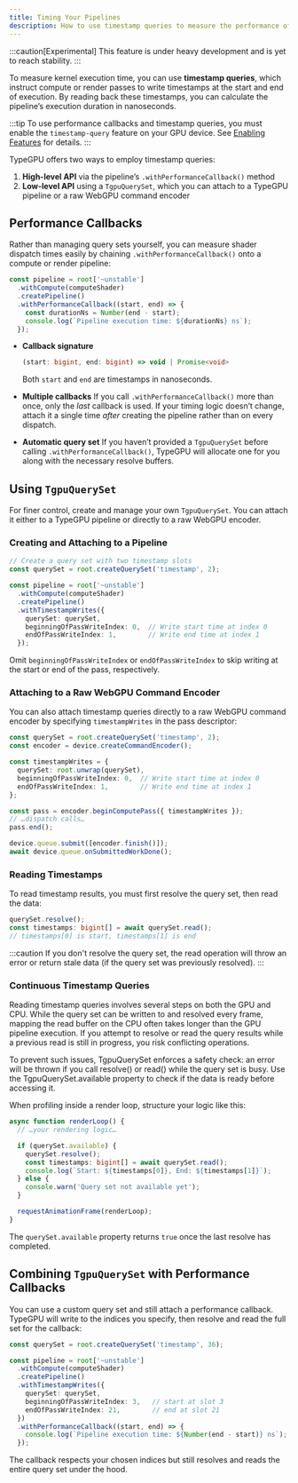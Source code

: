 ```yaml
---
title: Timing Your Pipelines
description: How to use timestamp queries to measure the performance of your pipelines.
---
```


:::caution[Experimental]
This feature is under heavy development and is yet to reach stability.
:::

To measure kernel execution time, you can use **timestamp queries**, which instruct compute or render passes to write timestamps at the start and end of execution. By reading back these timestamps, you can calculate the pipeline’s execution duration in nanoseconds.

:::tip
To use performance callbacks and timestamp queries, you must enable the `timestamp-query` feature on your GPU device. See [Enabling Features](/TypeGPU/fundamentals/enabling-features) for details.
:::

TypeGPU offers two ways to employ timestamp queries:

1. **High-level API** via the pipeline’s `.withPerformanceCallback()` method  
2. **Low-level API** using a `TgpuQuerySet`, which you can attach to a TypeGPU pipeline or a raw WebGPU command encoder

## Performance Callbacks

Rather than managing query sets yourself, you can measure shader dispatch times easily by chaining `.withPerformanceCallback()` onto a compute or render pipeline:

```ts
const pipeline = root['~unstable']
  .withCompute(computeShader)
  .createPipeline()
  .withPerformanceCallback((start, end) => {
    const durationNs = Number(end - start);
    console.log(`Pipeline execution time: ${durationNs} ns`);
  });
````

* **Callback signature**

  ```ts
  (start: bigint, end: bigint) => void | Promise<void>
  ```

  Both `start` and `end` are timestamps in nanoseconds.

* **Multiple callbacks**
  If you call `.withPerformanceCallback()` more than once, only the *last* callback is used. If your timing logic doesn’t change, attach it a single time *after* creating the pipeline rather than on every dispatch.

* **Automatic query set**
  If you haven’t provided a `TgpuQuerySet` before calling `.withPerformanceCallback()`, TypeGPU will allocate one for you along with the necessary resolve buffers.

## Using `TgpuQuerySet`

For finer control, create and manage your own `TgpuQuerySet`. You can attach it either to a TypeGPU pipeline or directly to a raw WebGPU encoder.

### Creating and Attaching to a Pipeline

```ts
// Create a query set with two timestamp slots
const querySet = root.createQuerySet('timestamp', 2);

const pipeline = root['~unstable']
  .withCompute(computeShader)
  .createPipeline()
  .withTimestampWrites({
    querySet: querySet,
    beginningOfPassWriteIndex: 0,  // Write start time at index 0
    endOfPassWriteIndex: 1,        // Write end time at index 1
  });
```

Omit `beginningOfPassWriteIndex` or `endOfPassWriteIndex` to skip writing at the start or end of the pass, respectively.

### Attaching to a Raw WebGPU Command Encoder

You can also attach timestamp queries directly to a raw WebGPU command encoder by specifying `timestampWrites` in the pass descriptor:

```ts
const querySet = root.createQuerySet('timestamp', 2);
const encoder = device.createCommandEncoder();

const timestampWrites = {
  querySet: root.unwrap(querySet),
  beginningOfPassWriteIndex: 0,  // Write start time at index 0
  endOfPassWriteIndex: 1,        // Write end time at index 1
};

const pass = encoder.beginComputePass({ timestampWrites });
// …dispatch calls…
pass.end();

device.queue.submit([encoder.finish()]);
await device.queue.onSubmittedWorkDone();
```

### Reading Timestamps

To read timestamp results, you must first resolve the query set, then read the data:

```ts
querySet.resolve();
const timestamps: bigint[] = await querySet.read();
// timestamps[0] is start, timestamps[1] is end
```

:::caution
If you don't resolve the query set, the read operation will throw an error or return stale data (if the query set was previously resolved).
:::

### Continuous Timestamp Queries

Reading timestamp queries involves several steps on both the GPU and CPU. While the query set can be written to and resolved every frame, mapping the read buffer on the CPU often takes longer than the GPU pipeline execution. If you attempt to resolve or read the query results while a previous read is still in progress, you risk conflicting operations.

To prevent such issues, TgpuQuerySet enforces a safety check: an error will be thrown if you call resolve() or read() while the query set is busy. Use the TgpuQuerySet.available property to check if the data is ready before accessing it.

When profiling inside a render loop, structure your logic like this:

```ts
async function renderLoop() {
  // …your rendering logic…

  if (querySet.available) {
    querySet.resolve();
    const timestamps: bigint[] = await querySet.read();
    console.log(`Start: ${timestamps[0]}, End: ${timestamps[1]}`);
  } else {
    console.warn('Query set not available yet');
  }

  requestAnimationFrame(renderLoop);
}
```

The `querySet.available` property returns `true` once the last resolve has completed.

## Combining `TgpuQuerySet` with Performance Callbacks

You can use a custom query set and still attach a performance callback. TypeGPU will write to the indices you specify, then resolve and read the full set for the callback:

```ts
const querySet = root.createQuerySet('timestamp', 36);

const pipeline = root['~unstable']
  .withCompute(computeShader)
  .createPipeline()
  .withTimestampWrites({
    querySet: querySet,
    beginningOfPassWriteIndex: 3,   // start at slot 3
    endOfPassWriteIndex: 21,        // end at slot 21
  })
  .withPerformanceCallback((start, end) => {
    console.log(`Pipeline execution time: ${Number(end - start)} ns`);
  });
```

The callback respects your chosen indices but still resolves and reads the entire query set under the hood.
